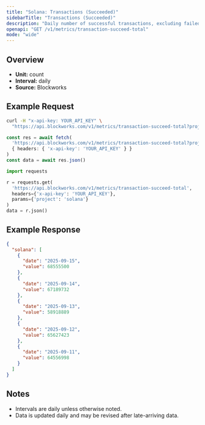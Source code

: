 ```yaml
---
title: "Solana: Transactions (Succeeded)"
sidebarTitle: "Transactions (Succeeded)"
description: "Daily number of successful transactions, excluding failed transactions."
openapi: "GET /v1/metrics/transaction-succeed-total"
mode: "wide"
---
```


## Overview

- **Unit:** count
- **Interval:** daily
- **Source:** Blockworks

## Example Request

<CodeGroup>

```bash cURL
curl -H "x-api-key: YOUR_API_KEY" \
  "https://api.blockworks.com/v1/metrics/transaction-succeed-total?project=solana"
```

```typescript TypeScript
const res = await fetch(
  'https://api.blockworks.com/v1/metrics/transaction-succeed-total?project=solana',
  { headers: { 'x-api-key': 'YOUR_API_KEY' } }
)
const data = await res.json()
```

```python Python
import requests

r = requests.get(
  'https://api.blockworks.com/v1/metrics/transaction-succeed-total',
  headers={'x-api-key': 'YOUR_API_KEY'},
  params={'project': 'solana'}
)
data = r.json()
```

</CodeGroup>

## Example Response

```json
{
  "solana": [
    {
      "date": "2025-09-15",
      "value": 68555500
    },
    {
      "date": "2025-09-14",
      "value": 67189732
    },
    {
      "date": "2025-09-13",
      "value": 58918889
    },
    {
      "date": "2025-09-12",
      "value": 65627423
    },
    {
      "date": "2025-09-11",
      "value": 64556998
    }
  ]
}
```

## Notes
- Intervals are daily unless otherwise noted.
- Data is updated daily and may be revised after late-arriving data.
